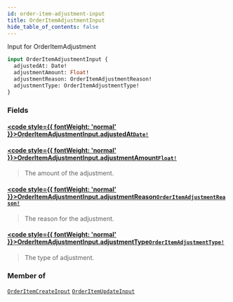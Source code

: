 ```yaml
---
id: order-item-adjustment-input
title: OrderItemAdjustmentInput
hide_table_of_contents: false
---
```








Input for OrderItemAdjustment

```graphql
input OrderItemAdjustmentInput {
  adjustedAt: Date!
  adjustmentAmount: Float!
  adjustmentReason: OrderItemAdjustmentReason!
  adjustmentType: OrderItemAdjustmentType!
}
```


### Fields

#### [<code style={{ fontWeight: 'normal' }}>OrderItemAdjustmentInput.<b>adjustedAt</b></code>](#)<Bullet />[`Date!`](/demand/api/graphql-admin/reference/scalars/date) <Badge class="secondary" text="non-null"/> <Badge class="secondary" text="scalar"/>
> 
> 

#### [<code style={{ fontWeight: 'normal' }}>OrderItemAdjustmentInput.<b>adjustmentAmount</b></code>](#)<Bullet />[`Float!`](/demand/api/graphql-admin/reference/scalars/float) <Badge class="secondary" text="non-null"/> <Badge class="secondary" text="scalar"/>
> The amount of the adjustment.
> 

#### [<code style={{ fontWeight: 'normal' }}>OrderItemAdjustmentInput.<b>adjustmentReason</b></code>](#)<Bullet />[`OrderItemAdjustmentReason!`](/demand/api/graphql-admin/reference/enums/order-item-adjustment-reason) <Badge class="secondary" text="non-null"/> <Badge class="secondary" text="enum"/>
> The reason for the adjustment.
> 

#### [<code style={{ fontWeight: 'normal' }}>OrderItemAdjustmentInput.<b>adjustmentType</b></code>](#)<Bullet />[`OrderItemAdjustmentType!`](/demand/api/graphql-admin/reference/enums/order-item-adjustment-type) <Badge class="secondary" text="non-null"/> <Badge class="secondary" text="enum"/>
> The type of adjustment.
> 



### Member of

[`OrderItemCreateInput`](/demand/api/graphql-admin/reference/inputs/order-item-create-input)  <Badge class="secondary" text="input"/><Bullet />[`OrderItemUpdateInput`](/demand/api/graphql-admin/reference/inputs/order-item-update-input)  <Badge class="secondary" text="input"/>



